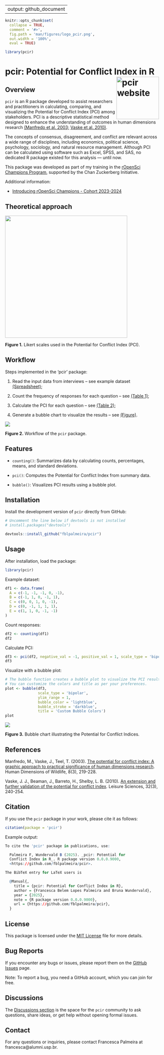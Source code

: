 
---
output: github_document
---

```r
knitr::opts_chunk$set(
  collapse = TRUE,
  comment = '#>',
  fig.path = 'man/figures/logo_pcir.png',
  out.width = '100%',
  eval = TRUE)

library(pcir)
```

# pcir: Potential for Conflict Index in R <a href='https://fblpalmeira.github.io/pcir/'><img src='man/figures/pcir_logo.png' alt='pcir website' align='right' height='139'/></a>

## Overview

`pcir` is an R package developed to assist researchers and practitioners in calculating,
comparing, and visualizing the Potential for Conflict Index (PCI) among stakeholders.
PCI is a descriptive statistical method designed to enhance the understanding of
outcomes in human dimensions research [(Manfredo et al. 2003;](https://www.tandfonline.com/doi/abs/10.1080/10871200304310)
[Vaske et al. 2010)](https://www.tandfonline.com/doi/abs/10.1080/01490401003712648).

The concepts of consensus, disagreement, and conflict are relevant across a wide
range of disciplines, including economics, political science, psychology,
sociology, and natural resource management. Although PCI can be calculated using
software such as Excel, SPSS, and SAS, no dedicated R package existed for this
analysis — until now.

This package was developed as part of my training in the
[rOpenSci Champions Program](https://ropensci.org/champions/),
supported by the Chan Zuckerberg Initiative.

Additional information:

- [Introducing rOpenSci Champions - Cohort 2023-2024](https://ropensci.org/blog/2024/02/15/champions-program-champions-2024/)

## Theoretical approach

<img src='man/figures/likert_scales1.png'  align='center' height='400'/>

**Figure 1.** Likert scales used in the Potential for Conflict Index (PCI).

## Workflow

Steps implemented in the 'pcir' package:

 1. Read the input data from interviews – see example dataset [(Spreadsheet)]();

 2. Count the frequency of responses for each question – see [(Table 1)]();

 3. Calculate the PCI for each question – see [(Table 2)]();

 4. Generate a bubble chart to visualize the results – see [(Figure)]().

<img src='man/figures/diagrammer_pcir.png' align='center'>

**Figure 2.** Workflow of the `pcir` package.

## Features

- `counting()`: Summarizes data by calculating counts, percentages, means, and standard deviations.

- `pci()`: Computes the Potential for Conflict Index from summary data.

- `bubble()`: Visualizes PCI results using a bubble plot.

## Installation

Install the development version of `pcir` directly from GitHub:

```r
# Uncomment the line below if devtools is not installed
# install.packages("devtools")

devtools::install_github("fblpalmeira/pcir")
```

## Usage

After installation, load the package:

```r
library(pcir)
```

Example dataset:

```r
df1 <- data.frame(
  A = c(-1, -1, -1, 0, -1),
  B = c(-1, 1, 0, -1, 1),
  C = c(0, 0, 1, 0, -1),
  D = c(0, -1, 1, 1, 1),
  E = c(1, 1, 0, -1, -1)
)
```

Count responses:

```r
df2 <- counting(df1)
df2
```

Calculate PCI:

```r
df3 <- pci(df2, negative_val = -1, positive_val = 1, scale_type = 'bipolar')
df3
```

Visualize with a bubble plot:

```r
# The bubble function creates a bubble plot to visualize the PCI results.
# You can customize the colors and title as per your preferences.
plot <- bubble(df3,
               scale_type = 'bipolar',
               ylim_range = 1,
               bubble_color = 'lightblue',
               bubble_stroke = 'darkblue',
               title = 'Custom Bubble Colors')
plot

```

<img src='man/figures/output_pci.png'>

**Figure 3.** Bubble chart illustrating the Potential for Conflict Indices.

## References

Manfredo, M., Vaske, J., Teel, T. (2003). [The potential for conflict index: A
graphic approach to practical significance of human dimensions research](https://www.tandfonline.com/doi/abs/10.1080/10871200304310).
Human Dimensions of Wildlife, 8(3), 219-228.

Vaske, J. J., Beaman, J., Barreto, H., Shelby, L. B. (2010). [An extension and
further validation of the potential for conflict index](https://www.tandfonline.com/doi/abs/10.1080/01490401003712648).
Leisure Sciences, 32(3), 240-254.

## Citation

If you use the `pcir` package in your work, please cite it as follows:

```r
citation(package = 'pcir')
```

Example output:

```r
To cite the 'pcir' package in publications, use:

  Palmeira F, Wundervald B (2025). _pcir: Potential for
  Conflict Index in R_. R package version 0.0.0.9000,
  <https://github.com/fblpalmeira/pcir>.

The BibTeX entry for LaTeX users is

  @Manual{,
    title = {pcir: Potential for Conflict Index in R},
    author = {Francesca Belem Lopes Palmeira and Bruna Wundervald},
    year = {2025},
    note = {R package version 0.0.0.9000},
    url = {https://github.com/fblpalmeira/pcir},
  }
```

## License

This package is licensed under the [MIT License](https://github.com/fblpalmeira/pcir?tab=MIT-1-ov-file) file for more details.

## Bug Reports

If you encounter any bugs or issues, please report them on the [GitHub Issues](https://github.com/fblpalmeira/pcir/issues) page.

Note: To report a bug, you need a GitHub account, which you can join for free.

## Discussions

The [Discussions section](https://github.com/fblpalmeira/pcir/discussions) is the space for the `pcir` community  to ask questions,
share ideas, or get help without opening formal issues.

## Contact

For any questions or inquiries, please contact Francesca Palmeira at
francesca@alumni.usp.br.

